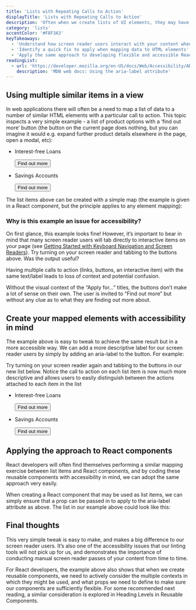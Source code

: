 ```yaml
---
title: 'Lists with Repeating Calls to Action'
displayTitle: 'Lists with Repeating Calls to Action'
description: 'Often when we create lists of UI elements, they may have similar or even identical text labels. This topic considers how screen reader users interact with this kind of content, and what we can do to improve their accessibility. It also explores how we can create flexible React components suitable for reuse in this way.'
category: 'lists'
accentColor: '#F8F3A3'
keyTakeaways:
  - 'Understand how screen reader users interact with your content when many similar actions are presented'
  - 'Identify a quick fix to apply when mapping data to HTML elements'
  - 'Apply the same approach to developing flexible and accessible React components'
readingList:
  - url: 'https://developer.mozilla.org/en-US/docs/Web/Accessibility/ARIA/ARIA_Techniques/Using_the_aria-label_attribute'
    description: 'MDN web docs: Using the aria-label attribute'
---
```


## Using multiple similar items in a view

In web applications there will often be a need to map a list of data to a number of similar HTML elements with a particular call to action. This topic inspects a very simple example - a list of product options with a ‘find out more’ button (the button on the current page does nothing, but you can imagine it would e.g. expand further product details elsewhere in the page, open a modal, etc):


<ul style={{display: 'flex', justifyContent: 'center', listStyle: 'none', paddingLeft: '0'}}>
  <li>
    <div style={{border: '1px solid black', padding: '10px', margin: '5px'}}>
      <p style={{textAlign: 'center', fontWeight: 'bold', fontSize: '1.25rem'}}>Interest-free Loans</p>
      <button style={{backgroundColor: 'black', color: 'white', padding: '8px', width: '175px', fontSize: '1.2rem', fontWeight: 'bold'}}>Find out more</button>
    </div>
  </li>
  <li>
    <div style={{border: '1px solid black', padding: '10px', margin: '5px'}}>
      <p style={{textAlign: 'center', fontWeight: 'bold', fontSize: '1.25rem'}}>Savings Accounts</p>
      <button style={{backgroundColor: 'black', color: 'white', padding: '8px', width: '175px', fontSize: '1.2rem', fontWeight: 'bold'}}>Find out more</button>
    </div>
  </li>
</ul>

The list items above can be created with a simple map (the example is given in a React component, but the principle applies to any element mapping):

<Gist url="https://gist.github.com/aitchiss/a3ccace981909819b63de6cabeceafd4" />

### Why is this example an issue for accessibility?

On first glance, this example looks fine! However, it’s important to bear in mind that many screen reader users will tab directly to interactive items on your page (see [Getting Started with Keyboard Navigation and Screen Readers](screen-reader-keyboard-navigation)). Try turning on your screen reader and tabbing to the buttons above. Was the output useful?

Having multiple calls to action (links, buttons, an interactive item) with the same text/label leads to loss of context and potential confusion.

Without the visual context of the “Apply for…” titles, the buttons don’t make a lot of sense on their own. The user is invited to “Find out more” but without any clue as to what they are finding out more about.

## Create your mapped elements with accessibility in mind

The example above is easy to tweak to achieve the same result but in a more accessible way. We can add a more descriptive label for our screen reader users by simply by adding an aria-label to the button. For example:

<Gist url="https://gist.github.com/aitchiss/7ba25430c902bb098ccc6e050dfd419b" />

Try turning on your screen reader again and tabbing to the buttons in our new list below. Notice the call to action on each list item is now much more descriptive and allows users to easily distinguish between the actions attached to each item in the list

<ul style={{display: 'flex', justifyContent: 'center', listStyle: 'none', paddingLeft: '0'}}>
  <li>
    <div style={{border: '1px solid black', padding: '10px', margin: '5px'}}>
      <p style={{textAlign: 'center', fontWeight: 'bold', fontSize: '1.25rem'}}>Interest-free Loans</p>
      <button style={{backgroundColor: 'black', color: 'white', padding: '8px', width: '175px', fontSize: '1.2rem', fontWeight: 'bold'}} aria-label="Find out more about Interest-free Loans">Find out more</button>
    </div>
  </li>
  <li>
    <div style={{border: '1px solid black', padding: '10px', margin: '5px'}}>
      <p style={{textAlign: 'center', fontWeight: 'bold', fontSize: '1.25rem'}}>Savings Accounts</p>
      <button style={{backgroundColor: 'black', color: 'white', padding: '8px', width: '175px', fontSize: '1.2rem', fontWeight: 'bold'}} aria-label="Find out more about Savings Accounts">Find out more</button>
    </div>
  </li>
</ul>


## Applying the approach to React components

React developers will often find themselves performing a similar mapping exercise between list items and React components, and by coding these reusable components with accessibility in mind, we can adopt the same approach very easily.

When creating a React component that may be used as list items, we can simply ensure that a prop can be passed in to apply to the aria-label attribute as above. The list in our example above could look like this:

<Gist url="https://gist.github.com/aitchiss/3eac78405cdf5a6df54576d4b81dda8f" />

## Final thoughts

This very simple tweak is easy to make, and makes a big difference to our screen reader users. It’s also one of the accessibility issues that our linting tools will not pick up for us, and demonstrates the importance of conducting manual screen reader passes of your content from time to time.

For React developers, the example above also shows that when we create reusable components, we need to actively consider the multiple contexts in which they might be used, and what props we need to define to make sure our components are sufficiently flexible. For some recommended next reading, a similar consideration is explored in Heading Levels in Reusable Components.
